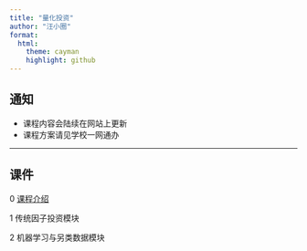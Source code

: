 ```yaml
---
title: "量化投资"
author: "汪小圈"
format:
  html:
    theme: cayman
    highlight: github
---
```


## 通知

- 课程内容会陆续在网站上更新
- 课程方案请见学校一网通办

---

## 课件

0 [课程介绍](slides/week01_intro.pdf)

1 传统因子投资模块

2 机器学习与另类数据模块

